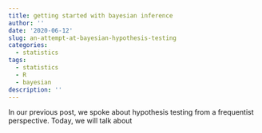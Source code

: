 ```yaml
---
title: getting started with bayesian inference
author: ''
date: '2020-06-12'
slug: an-attempt-at-bayesian-hypothesis-testing
categories:
  - statistics
tags:
  - statistics
  - R
  - bayesian
description: ''
---
```









In our previous post, we spoke about hypothesis testing from a frequentist perspective.
Today, we will talk about 



